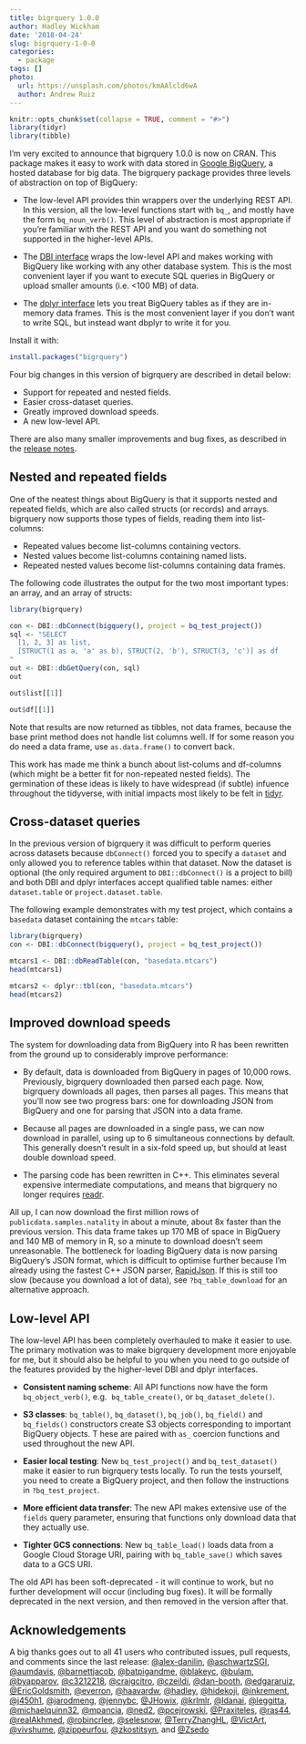 ```yaml
---
title: bigrquery 1.0.0
author: Hadley Wickham
date: '2018-04-24'
slug: bigrquery-1-0-0
categories:
  - package
tags: []
photo:
  url: https://unsplash.com/photos/kmAAlcld6wA
  author: Andrew Ruiz
---
```


```r
knitr::opts_chunk$set(collapse = TRUE, comment = "#>")
library(tidyr)
library(tibble)
```

I'm very excited to announce that bigrquery 1.0.0 is now on CRAN. This package makes it easy to work with data stored in [Google BigQuery](https://developers.google.com/bigquery/), a hosted database for big data. The bigrquery package provides three levels of abstraction on top of BigQuery:

* The low-level API provides thin wrappers over the underlying REST API. In
  this version, all the low-level functions start with `bq_`, and mostly have
  the form `bq_noun_verb()`. This level of abstraction is most appropriate if 
  you're familiar with the REST API and you want do something not supported in 
  the higher-level APIs.
  
* The [DBI interface](http://www.r-dbi.org) wraps the low-level API and
  makes working with BigQuery like working with any other database system.
  This is the most convenient layer if you want to execute SQL queries in 
  BigQuery or upload smaller amounts (i.e. <100 MB) of data.

* The [dplyr interface](http://dbplyr.tidyverse.org/) lets you treat BigQuery 
  tables as if they are in-memory data frames. This is the most convenient 
  layer if you don't want to write SQL, but instead want dbplyr to write it 
  for you.

Install it with:

```r
install.packages("bigrquery")
```

Four big changes in this version of bigrquery are described in detail below:

* Support for repeated and nested fields.
* Easier cross-dataset queries.
* Greatly improved download speeds.
* A new low-level API.

There are also many smaller improvements and bug fixes, as described in the [release notes](https://github.com/r-dbi/bigrquery/releases/tag/v1.0.0).

## Nested and repeated fields

One of the neatest things about BigQuery is that it supports nested and repeated fields, which are also called structs (or records) and arrays. bigrquery now supports those types of fields, reading them into list-columns:

* Repeated values become list-columns containing vectors.
* Nested values become list-columns containing named lists.
* Repeated nested values become list-columns containing data frames.

The following code illustrates the output for the two most important types: an array, and an array of structs:

```r
library(bigrquery)

con <- DBI::dbConnect(bigquery(), project = bq_test_project())
sql <- "SELECT 
  [1, 2, 3] as list,
  [STRUCT(1 as a, 'a' as b), STRUCT(2, 'b'), STRUCT(3, 'c')] as df
"
out <- DBI::dbGetQuery(con, sql)
out

out$list[[1]]

out$df[[1]]
```

Note that results are now returned as tibbles, not data frames, because the base print method does not handle list columns well. If for some reason you do need a data frame, use `as.data.frame()` to convert back.

This work has made me think a bunch about list-colums and df-columns (which might be a better fit for non-repeated nested fields). The germination of these ideas is likely to have widespread (if subtle) infuence throughout the tidyverse, with initial impacts most likely to be felt in [tidyr](http://tidyr.tidyverse.org/).

## Cross-dataset queries

In the previous version of bigrquery it was difficult to perform queries across datasets because `dbConnect()` forced you to specify a `dataset` and only allowed you to reference tables within that dataset. Now the dataset is optional (the only required argument to `DBI::dbConnect()` is a project to bill) and both DBI and dplyr interfaces accept qualified table names: either `dataset.table` or `project.dataset.table`.

The following example demonstrates with my test project, which contains a `basedata` dataset containing the `mtcars` table:

```r
library(bigrquery)
con <- DBI::dbConnect(bigquery(), project = bq_test_project())

mtcars1 <- DBI::dbReadTable(con, "basedata.mtcars")
head(mtcars1)

mtcars2 <- dplyr::tbl(con, "basedata.mtcars")
head(mtcars2)
```

## Improved download speeds

The system for downloading data from BigQuery into R has been rewritten from the ground up to considerably improve performance:

* By default, data is downloaded from BigQuery in pages of 10,000 rows. 
  Previously, bigrquery downloaded then parsed each page. Now, bigrquery 
  downloads all pages, then parses all pages. This means that you'll now see 
  two progress bars: one for downloading JSON from BigQuery and one for parsing 
  that JSON into a data frame.
  
* Because all pages are downloaded in a single pass, we can now download in 
  parallel, using up to 6 simultaneous connections by default. This generally 
  doesn't result in a six-fold speed up, but should at least double download 
  speed.

* The parsing code has been rewritten in C++. This eliminates several expensive
  intermediate computations, and means that bigrquery no longer requires 
  [readr](http://readr.tidyverse.org/).

All up, I can now download the first million rows of `publicdata.samples.natality` in about a minute, about 8x faster than the previous version. This data frame takes up 170 MB of space in BigQuery and 140 MB of memory in R, so a minute to download doesn't seem unreasonable. The bottleneck for loading BigQuery data is now parsing BigQuery's JSON format, which is difficult to optimise further because I'm already using the fastest C++ JSON parser, [RapidJson](http://rapidjson.org). If this is still too slow (because you download a lot of data), see `?bq_table_download` for an alternative approach.

## Low-level API

The low-level API has been completely overhauled to make it easier to use. The primary motivation was to make bigrquery development more enjoyable for me, but it should also be helpful to you when you need to go outside of the features provided by the higher-level DBI and dplyr interfaces.

* __Consistent naming scheme__:
  All API functions now have the form `bq_object_verb()`, e.g. 
  `bq_table_create()`, or `bq_dataset_delete()`.

* __S3 classes__:
  `bq_table()`, `bq_dataset()`, `bq_job()`, `bq_field()` and `bq_fields()`
  constructors create S3 objects corresponding to important BigQuery objects. T
  hese are paired with `as_` coercion functions and used throughout the new API.

* __Easier local testing__:
  New `bq_test_project()` and `bq_test_dataset()` make it easier to run 
  bigrquery tests locally. To run the tests yourself, you need to create a 
  BigQuery project, and then follow the instructions in `?bq_test_project`.

* __More efficient data transfer__: 
  The new API makes extensive use of the `fields` query parameter, ensuring 
  that functions only download data that they actually use.

* __Tighter GCS connections__: 
  New `bq_table_load()` loads data from a Google Cloud Storage URI, pairing 
  with `bq_table_save()` which saves data to a GCS URI.

The old API has been soft-deprecated - it will continue to work, but no further development will occur (including bug fixes). It will be formally deprecated in the next version, and then removed in the version after that.

## Acknowledgements

A big thanks goes out to all 41 users who contributed issues, pull requests, and comments since the last release: [\@alex-danilin](https://github.com/alex-danilin), [\@aschwartzSGI](https://github.com/aschwartzSGI), [\@aumdavis](https://github.com/aumdavis), [\@barnettjacob](https://github.com/barnettjacob), [\@batpigandme](https://github.com/batpigandme), [\@blakeyc](https://github.com/blakeyc), [\@bulam](https://github.com/bulam), [\@byapparov](https://github.com/byapparov), [\@c3212218](https://github.com/c3212218), [\@craigcitro](https://github.com/craigcitro), [\@czeildi](https://github.com/czeildi), [\@dan-booth](https://github.com/dan-booth), [\@edgararuiz](https://github.com/edgararuiz), [\@EricGoldsmith](https://github.com/EricGoldsmith), [\@everron](https://github.com/everron), [\@haavardw](https://github.com/haavardw), [\@hadley](https://github.com/hadley), [\@hidekoji](https://github.com/hidekoji), [\@inkrement](https://github.com/inkrement), [\@j450h1](https://github.com/j450h1), [\@jarodmeng](https://github.com/jarodmeng), [\@jennybc](https://github.com/jennybc), [\@JHowix](https://github.com/JHowix), [\@krlmlr](https://github.com/krlmlr), [\@ldanai](https://github.com/ldanai), [\@leggitta](https://github.com/leggitta), [\@michaelquinn32](https://github.com/michaelquinn32), [\@mpancia](https://github.com/mpancia), [\@ned2](https://github.com/ned2), [\@pcejrowski](https://github.com/pcejrowski), [\@Praxiteles](https://github.com/Praxiteles), [\@ras44](https://github.com/ras44), [\@realAkhmed](https://github.com/realAkhmed), [\@robincrlee](https://github.com/robincrlee), [\@selesnow](https://github.com/selesnow), [\@TerryZhangHL](https://github.com/TerryZhangHL), [\@VictArt](https://github.com/VictArt), [\@vivshume](https://github.com/vivshume), [\@zippeurfou](https://github.com/zippeurfou), [\@zkostitsyn](https://github.com/zkostitsyn), and [\@Zsedo](https://github.com/Zsedo)
